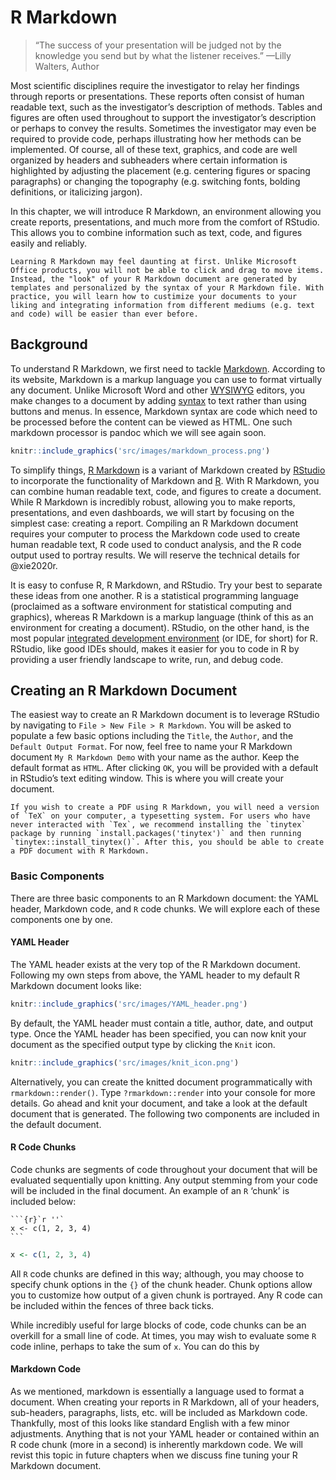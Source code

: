 # R Markdown {#rmarkdown}

> "The success of your presentation will be judged not by the knowledge you send but by what the listener receives." —Lilly Walters, Author

Most scientific disciplines require the investigator to relay her findings through reports or presentations. These reports often consist of human readable text, such as the investigator's description of methods. Tables and figures are often used throughout to support the investigator's description or perhaps to convey the results. Sometimes the investigator may even be required to provide code, perhaps illustrating how her methods can be implemented. Of course, all of these text, graphics, and code are well organized by headers and subheaders where certain information is highlighted by adjusting the placement (e.g. centering figures or spacing paragraphs) or changing the topography (e.g. switching fonts, bolding definitions, or italicizing jargon).

In this chapter, we will introduce R Markdown, an environment allowing you create reports, presentations, and much more from the comfort of RStudio. This allows you to combine information such as text, code, and figures easily and reliably. 

```block
Learning R Markdown may feel daunting at first. Unlike Microsoft Office products, you will not be able to click and drag to move items. Instead, the "look" of your R Markdown document are generated by templates and personalized by the syntax of your R Markdown file. With practice, you will learn how to custimize your documents to your liking and integrating information from different mediums (e.g. text and code) will be easier than ever before.
```

## Background

To understand R Markdown, we first need to tackle [Markdown](https://www.markdownguide.org/). According to its website, Markdown is a markup language you can use to format virtually any document. Unlike Microsoft Word and other [WYSIWYG](https://en.wikipedia.org/wiki/WYSIWYG) editors, you make changes to a document by adding [syntax](https://www.markdownguide.org/basic-syntax/) to text rather than using buttons and menus. In essence, Markdown syntax are code which need to be processed before the content can be viewed as HTML. One such markdown processor is pandoc which we will see again soon.

```r
knitr::include_graphics('src/images/markdown_process.png')
```

To simplify things, [R Markdown](https://rmarkdown.rstudio.com) is a variant of Markdown created by [RStudio](http://www.rstudio.com) to incorporate the functionality of Markdown and [R](http://www.r-project.org). With R Markdown, you can combine human readable text, code, and figures to create a document. While R Markdown is incredibly robust, allowing you to make reports, presentations, and even dashboards, we will start by focusing on the simplest case: creating a report. Compiling an R Markdown document requires your computer to process the Markdown code used to create human readable text, R code used to conduct analysis, and the R code output used to portray results. We will reserve the technical details for @xie2020r.

It is easy to confuse R, R Markdown, and RStudio. Try your best to separate these ideas from one another. R is a statistical programming language (proclaimed as a software environment for statistical computing and graphics), whereas R Markdown is a markup language (think of this as an environment for creating a document). RStudio, on the other hand, is the most popular [integrated development environment](https://en.wikipedia.org/wiki/Integrated_development_environment) (or IDE, for short) for R. RStudio, like good IDEs should, makes it easier for you to code in R by providing a user friendly landscape to write, run, and debug code.

## Creating an R Markdown Document

The easiest way to create an R Markdown document is to leverage RStudio by navigating to `File > New File > R Markdown`. You will be asked to populate a few basic options including the `Title`, the `Author`, and the `Default Output Format`. For now, feel free to name your R Markdown document `My R Markdown Demo` with your name as the author. Keep the default format as `HTML`. After clicking `OK`, you will be provided with a default in RStudio's text editing window. This is where you will create your document.

```block
If you wish to create a PDF using R Markdown, you will need a version of `TeX` on your computer, a typesetting system. For users who have never interacted with `Tex`, we recommend installing the `tinytex` package by running `install.packages('tinytex')` and then running `tinytex::install_tinytex()`. After this, you should be able to create a PDF document with R Markdown. 
```

### Basic Components

There are three basic components to an R Markdown document: the YAML header, Markdown code, and `R` code chunks. We will explore each of these components one by one.

#### YAML Header

The YAML header exists at the very top of the R Markdown document. Following my own steps from above, the YAML header to my default R Markdown document looks like:

```r
knitr::include_graphics('src/images/YAML_header.png')
```

By default, the YAML header must contain a title, author, date, and output type. Once the YAML header has been specified, you can now knit your document as the specified output type by clicking the `Knit` icon.

```r
knitr::include_graphics('src/images/knit_icon.png')
```

Alternatively, you can create the knitted document programmatically with `rmarkdown::render()`. Type `?rmarkdown::render` into your console for more details. Go ahead and knit your document, and take a look at the default document that is generated. The following two components are included in the default document.

#### R Code Chunks

Code chunks are segments of code throughout your document that will be evaluated sequentially upon knitting. Any output stemming from your code will be included in the final document. An example of an `R` 'chunk' is included below: 

````
```{r}`r ''`
x <- c(1, 2, 3, 4)
```
````

```r
x <- c(1, 2, 3, 4)
```

All `R` code chunks are defined in this way; although, you may choose to specify chunk options in the `{}` of the chunk header. Chunk options allow you to customize how output of a given chunk is portrayed. Any R code can be included within the fences of three back ticks.

While incredibly useful for large blocks of code, code chunks can be an overkill for a small line of code. At times, you may wish to evaluate some `R` code inline, perhaps to take the sum of `x`. You can do this by 


#### Markdown Code

As we mentioned, markdown is essentially a language used to format a document. When creating your reports in R Markdown, all of your headers, sub-headers, paragraphs, lists, etc. will be included as Markdown code. Thankfully, most of this looks like standard English with a few minor adjustments. Anything that is not your YAML header or contained within an R code chunk (more in a second) is inherently markdown code. We will revist this topic in future chapters when we discuss fine tuning your R Markdown document.


